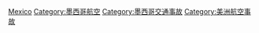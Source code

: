 [[Category:各國航空事故|Mexico]]
[[Category:墨西哥航空|Category:墨西哥航空]]
[[Category:墨西哥交通事故|Category:墨西哥交通事故]]
[[Category:美洲航空事故|Category:美洲航空事故]]